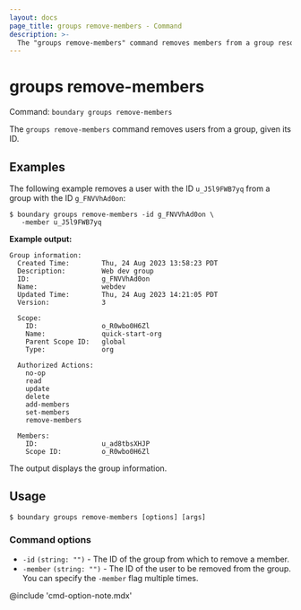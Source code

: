 ```yaml
---
layout: docs
page_title: groups remove-members - Command
description: >-
  The "groups remove-members" command removes members from a group resource.
---
```


# groups remove-members

Command: `boundary groups remove-members`

The `groups remove-members` command removes users from a group, given its ID.

## Examples

The following example removes a user with the ID `u_J5l9FWB7yq` from a group with the ID `g_FNVVhAd0on`:

```shell-session
$ boundary groups remove-members -id g_FNVVhAd0on \
   -member u_J5l9FWB7yq
```

**Example output:**

<CodeBlockConfig hideClipboard>

```plaintext
Group information:
  Created Time:        Thu, 24 Aug 2023 13:58:23 PDT
  Description:         Web dev group
  ID:                  g_FNVVhAd0on
  Name:                webdev
  Updated Time:        Thu, 24 Aug 2023 14:21:05 PDT
  Version:             3

  Scope:
    ID:                o_R0wbo0H6Zl
    Name:              quick-start-org
    Parent Scope ID:   global
    Type:              org

  Authorized Actions:
    no-op
    read
    update
    delete
    add-members
    set-members
    remove-members

  Members:
    ID:                u_ad8tbsXHJP
    Scope ID:          o_R0wbo0H6Zl
```

</CodeBlockConfig>

The output displays the group information.

## Usage

<CodeBlockConfig hideClipboard>

```shell-session
$ boundary groups remove-members [options] [args]
```

</CodeBlockConfig>

### Command options

- `-id` `(string: "")` - The ID of the group from which to remove a member.
- `-member` `(string: "")` - The ID of the user to be removed from the group.
You can specify the `-member` flag multiple times.

@include 'cmd-option-note.mdx'
